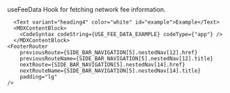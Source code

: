 

<MDXLayout>
  <MDXContentSection>
      <Text variant="heading4" color="white" id="use-fee-data">useFeeData</Text>
      <MDXContentBlock id="get-started">
        Hook for fetching network fee information.
        <CodeSyntax codeString={USE_FEE_DATA} codeType={"app"} />
      </MDXContentBlock>

      <Text variant="heading4" color="white" id="example">Example</Text>
      <MDXContentBlock>
        <CodeSyntax codeString={USE_FEE_DATA_EXAMPLE} codeType={"app"} />
      </MDXContentBlock>
    <FooterRouter
        previousRoute={SIDE_BAR_NAVIGATION[5].nestedNav[12].href}
        previousRouteName={SIDE_BAR_NAVIGATION[5].nestedNav[12].title}
        nextRoute={SIDE_BAR_NAVIGATION[5].nestedNav[14].href}
        nextRouteName={SIDE_BAR_NAVIGATION[5].nestedNav[14].title}
        padding="lg"
    />

  </MDXContentSection>
  <MDXToCSection data={USE_FEE_DATA_TOC}/>
</MDXLayout>
